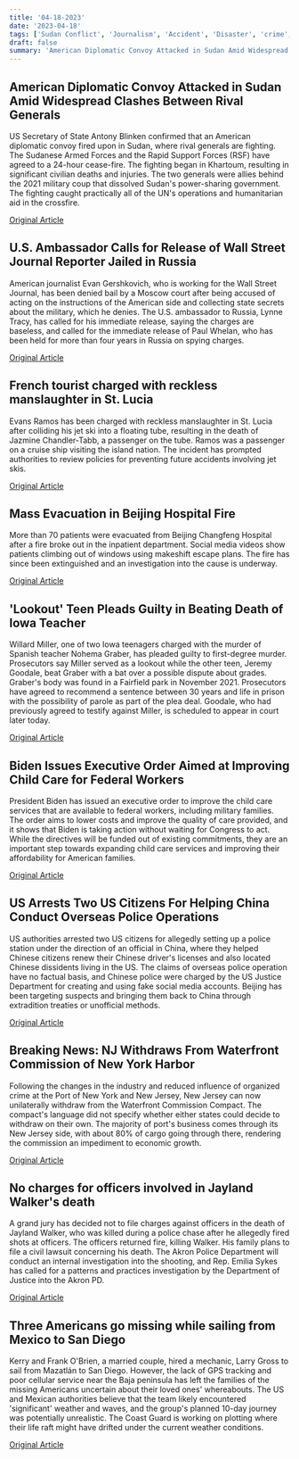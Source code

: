 ```yaml
---
title: '04-18-2023'
date: '2023-04-18'
tags: ['Sudan Conflict', 'Journalism', 'Accident', 'Disaster', 'crime', 'Child Care', 'US-China Relations', 'Port Industry', 'Police Brutality', 'Missing Americans']
draft: false
summary: 'American Diplomatic Convoy Attacked in Sudan Amid Widespread Clashes Between Rival Generals...'
---
```


## American Diplomatic Convoy Attacked in Sudan Amid Widespread Clashes Between Rival Generals
US Secretary of State Antony Blinken confirmed that an American diplomatic convoy fired upon in Sudan, where rival generals are fighting. The Sudanese Armed Forces and the Rapid Support Forces (RSF) have agreed to a 24-hour cease-fire. The fighting began in Khartoum, resulting in significant civilian deaths and injuries. The two generals were allies behind the 2021 military coup that dissolved Sudan's power-sharing government. The fighting caught practically all of the UN's operations and humanitarian aid in the crossfire.

[Original Article](https://abcnews.go.com/International/blinken-confirms-us-diplomatic-convoy-fired-on-sudan/story?id=98653881)

## U.S. Ambassador Calls for Release of Wall Street Journal Reporter Jailed in Russia
American journalist Evan Gershkovich, who is working for the Wall Street Journal, has been denied bail by a Moscow court after being accused of acting on the instructions of the American side and collecting state secrets about the military, which he denies. The U.S. ambassador to Russia, Lynne Tracy, has called for his immediate release, saying the charges are baseless, and called for the immediate release of Paul Whelan, who has been held for more than four years in Russia on spying charges.

[Original Article](https://abcnews.go.com/International/wall-street-journal-reporter-arrested-russia-expected-court/story?id=98654987)

## French tourist charged with reckless manslaughter in St. Lucia
Evans Ramos has been charged with reckless manslaughter in St. Lucia after colliding his jet ski into a floating tube, resulting in the death of Jazmine Chandler-Tabb, a passenger on the tube. Ramos was a passenger on a cruise ship visiting the island nation. The incident has prompted authorities to review policies for preventing future accidents involving jet skis.

[Original Article](https://abcnews.go.com/International/us-womans-death-st-lucia-investigation-1-person/story?id=98609905)

## Mass Evacuation in Beijing Hospital Fire
More than 70 patients were evacuated from Beijing Changfeng Hospital after a fire broke out in the inpatient department. Social media videos show patients climbing out of windows using makeshift escape plans. The fire has since been extinguished and an investigation into the cause is underway.

[Original Article](https://abcnews.go.com/International/wireStory/21-dead-beijing-hospital-fire-dozens-evacuated-98662741)

## 'Lookout' Teen Pleads Guilty in Beating Death of Iowa Teacher
Willard Miller, one of two Iowa teenagers charged with the murder of Spanish teacher Nohema Graber, has pleaded guilty to first-degree murder. Prosecutors say Miller served as a lookout while the other teen, Jeremy Goodale, beat Graber with a bat over a possible dispute about grades. Graber's body was found in a Fairfield park in November 2021. Prosecutors have agreed to recommend a sentence between 30 years and life in prison with the possibility of parole as part of the plea deal. Goodale, who had previously agreed to testify against Miller, is scheduled to appear in court later today.

[Original Article](https://abcnews.go.com/US/wireStory/teen-pleads-guilty-iowa-teachers-beating-death-98664544)

## Biden Issues Executive Order Aimed at Improving Child Care for Federal Workers
President Biden has issued an executive order to improve the child care services that are available to federal workers, including military families. The order aims to lower costs and improve the quality of care provided, and it shows that Biden is taking action without waiting for Congress to act. While the directives will be funded out of existing commitments, they are an important step towards expanding child care services and improving their affordability for American families.

[Original Article](https://abcnews.go.com/Business/wireStory/biden-signs-executive-order-improve-access-child-care-98658388)

## US Arrests Two US Citizens For Helping China Conduct Overseas Police Operations
US authorities arrested two US citizens for allegedly setting up a police station under the direction of an official in China, where they helped Chinese citizens renew their Chinese driver's licenses and also located Chinese dissidents living in the US. The claims of overseas police operation have no factual basis, and Chinese police were charged by the US Justice Department for creating and using fake social media accounts. Beijing has been targeting suspects and bringing them back to China through extradition treaties or unofficial methods.

[Original Article](https://abcnews.go.com/US/wireStory/china-calls-us-accusations-police-stations-groundless-98658483)

## Breaking News: NJ Withdraws From Waterfront Commission of New York Harbor
Following the changes in the industry and reduced influence of organized crime at the Port of New York and New Jersey, New Jersey can now unilaterally withdraw from the Waterfront Commission Compact. The compact's language did not specify whether either states could decide to withdraw on their own. The majority of port's business comes through its New Jersey side, with about 80% of cargo going through there, rendering the commission an impediment to economic growth.

[Original Article](https://abcnews.go.com/Politics/wireStory/new-jersey-wins-supreme-court-dispute-new-york-98664543)

## No charges for officers involved in Jayland Walker's death
A grand jury has decided not to file charges against officers in the death of Jayland Walker, who was killed during a police chase after he allegedly fired shots at officers. The officers returned fire, killing Walker. His family plans to file a civil lawsuit concerning his death. The Akron Police Department will conduct an internal investigation into the shooting, and Rep. Emilia Sykes has called for a patterns and practices investigation by the Department of Justice into the Akron PD.

[Original Article](https://abcnews.go.com/US/officers-face-state-charges-jayland-walker-police-shooting/story?id=98502782)

## Three Americans go missing while sailing from Mexico to San Diego
Kerry and Frank O'Brien, a married couple, hired a mechanic, Larry Gross to sail from Mazatlán to San Diego. However, the lack of GPS tracking and poor cellular service near the Baja peninsula has left the families of the missing Americans uncertain about their loved ones' whereabouts. The US and Mexican authorities believe that the team likely encountered 'significant' weather and waves, and the group's planned 10-day journey was potentially unrealistic. The Coast Guard is working on plotting where their life raft might have drifted under the current weather conditions.

[Original Article](https://abcnews.go.com/US/3-missing-sailors-encountered-20-foot-seas-mexico/story?id=98631258)

